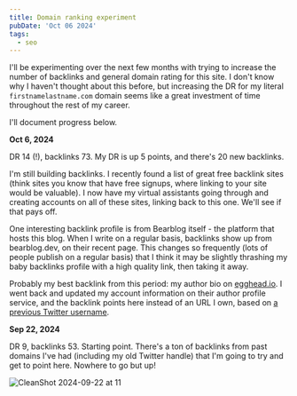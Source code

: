 ```yaml
---
title: Domain ranking experiment
pubDate: 'Oct 06 2024'
tags: 
  - seo
---
```

I'll be experimenting over the next few months with trying to increase the number of backlinks and general domain rating for this site. I don't know why I haven't thought about this before, but increasing the DR for my literal `firstnamelastname.com` domain seems like a great investment of time throughout the rest of my career. 

I'll document progress below.

**Oct 6, 2024**

DR 14 (!), backlinks 73. My DR is up 5 points, and there's 20 new backlinks.

I'm still building backlinks. I recently found a list of great free backlink sites (think sites you know that have free signups, where linking to your site would be valuable). I now have my virtual assistants going through and creating accounts on all of these sites, linking back to this one. We'll see if that pays off.

One interesting backlink profile is from Bearblog itself - the platform that hosts this blog. When I write on a regular basis, backlinks show up from bearblog.dev, on their recent page. This changes so frequently (lots of people publish on a regular basis) that I think it may be slightly thrashing my baby backlinks profile with a high quality link, then taking it away.

Probably my best backlink from this period: my author bio on [egghead.io](https://egghead.io). I went back and updated my account information on their author profile service, and the backlink points here instead of an URL I own, based on [a previous Twitter username](https://x.com/signalnerve).

**Sep 22, 2024**

DR 9, backlinks 53. Starting point. There's a ton of backlinks from past domains I've had (including my old Twitter handle) that I'm going to try and get to point here. Nowhere to go but up!

![CleanShot 2024-09-22 at 11](https://bear-images.sfo2.cdn.digitaloceanspaces.com/kristian/232x.png)

